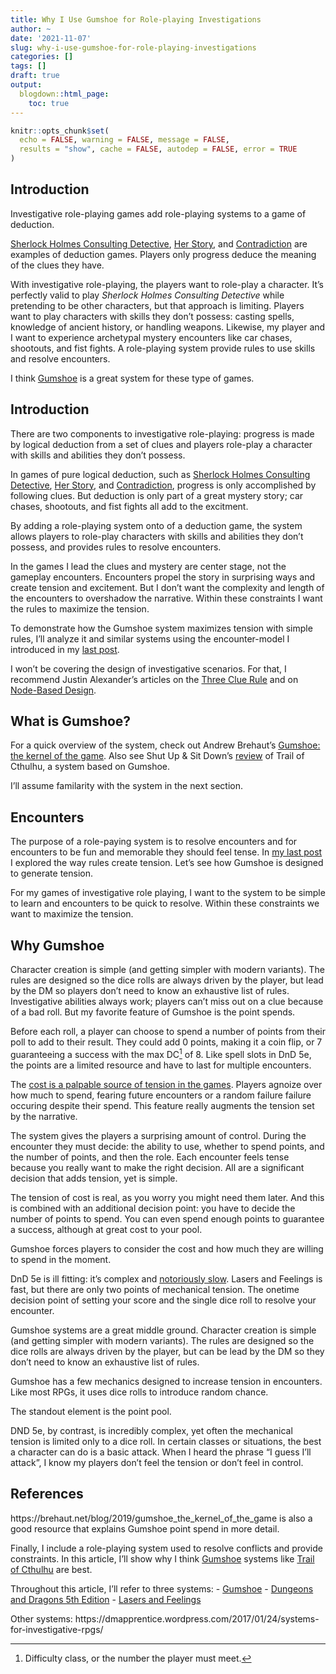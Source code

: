 ```yaml
---
title: Why I Use Gumshoe for Role-playing Investigations
author: ~
date: '2021-11-07'
slug: why-i-use-gumshoe-for-role-playing-investigations
categories: []
tags: []
draft: true
output:
  blogdown::html_page:
    toc: true
---
```


```r
knitr::opts_chunk$set(
  echo = FALSE, warning = FALSE, message = FALSE,
  results = "show", cache = FALSE, autodep = FALSE, error = TRUE
)
```

## Introduction

Investigative role-playing games add role-playing systems to a game
of deduction.

[Sherlock Holmes Consulting Detective](https://boardgamegeek.com/boardgame/2511/sherlock-holmes-consulting-detective-thames-murder),
[Her Story](http://www.herstorygame.com/),
and [Contradiction](https://baggycat.com/contradiction/)
are examples of deduction games. Players only progress deduce the meaning of
the clues they have.

With investigative role-playing, the players want to role-play a character.
It's perfectly valid to play *Sherlock Holmes Consulting Detective* while
pretending to be other characters, but that approach is limiting.
Players want to play characters with skills they don't possess: casting spells,
knowledge of ancient history, or handling weapons.
Likewise, my player and I want to experience archetypal mystery encounters like car chases, shootouts, and fist fights.
A role-playing system provide rules to use skills and resolve encounters.

I think [Gumshoe](https://pelgranepress.com/2018/02/14/gumshoe/) is a great system
for these type of games.

## Introduction


There are two components to investigative role-playing:
progress is made by logical deduction from a set of clues
and players role-play a character with skills and abilities they don't possess.

In games of pure logical deduction, such as
[Sherlock Holmes Consulting Detective](https://boardgamegeek.com/boardgame/2511/sherlock-holmes-consulting-detective-thames-murder),
[Her Story](http://www.herstorygame.com/),
and [Contradiction](https://baggycat.com/contradiction/),
progress is only accomplished by following clues.
But deduction is only part of a great mystery story; car chases, shootouts, and
fist fights all add to the excitment.

By adding a role-playing system onto of a deduction game, the system allows players
to role-play characters with skills and abilities they don't possess,
and provides rules to resolve encounters.

In the games I lead the clues and mystery are center stage, not the gameplay encounters.
Encounters propel the story in surprising ways and create tension and excitement.
But I don't want the complexity and length of the encounters to overshadow the
narrative. Within these constraints I want the rules to maximize the tension.

To demonstrate how the Gumshoe system maximizes tension with simple rules,
I'll analyze it and similar systems using the encounter-model I introduced in my [last post](https://timmastny.rbind.io/blog/how-game-mechanics-create-tension/).

I won't be covering the design of investigative scenarios. For that, I recommend
Justin Alexander's articles on the [Three Clue Rule](https://thealexandrian.net/wordpress/1118/roleplaying-games/three-clue-rule)
and on [Node-Based Design](https://thealexandrian.net/wordpress/7949/roleplaying-games/node-based-scenario-design-part-1-the-plotted-approach).


## What is Gumshoe?

For a quick overview of the system, check out Andrew Brehaut's [Gumshoe: the kernel of the game](https://brehaut.net/blog/2019/gumshoe_the_kernel_of_the_game).
Also see Shut Up & Sit Down's [review](https://www.shutupandsitdown.com/rpg-review-trail-of-cthulhu/)
of Trail of Cthulhu, a system based on Gumshoe.

I'll assume familarity with the system in the next section.

## Encounters

The purpose of a role-paying system is to resolve encounters and for encounters
to be fun and memorable they should feel tense. In [my last post](https://timmastny.rbind.io/blog/how-game-mechanics-create-tension/)
I explored the way rules create tension. Let's see how Gumshoe is designed to generate tension.

For my games of investigative role playing,
I want to the system to be simple to learn and encounters to be quick to resolve.
Within these constraints we want to maximize the tension.

## Why Gumshoe

Character creation is simple (and getting simpler with modern variants).
The rules are designed so the dice rolls are always driven by the player,
but lead by the DM so players don’t need to know an exhaustive list of rules.
Investigative abilities always work; players can't miss out on a clue because of a bad roll.
But my favorite feature of Gumshoe is the point spends.

Before each roll, a player can choose to spend a number of points from their poll
to add to their result. They could add 0 points, making it a coin flip, or 7 guaranteeing
a success with the max DC^[Difficulty class, or the number the player must meet.] of 8.
Like spell slots in DnD 5e, the points are a limited resource and have to last
for multiple encounters.

The [cost is a palpable source of tension in the games](https://timmastny.rbind.io/blog/how-game-mechanics-create-tension/).
Players agnoize over how much to spend, fearing future encounters or a random failure failure occuring
despite their spend. This feature really augments the tension
set by the narrative.

The system gives the players a surprising amount of control.
During the encounter they must decide: the ability to use, whether to spend points,
and the number of points, and then the role.
Each encounter feels tense because you really want to make the right decision.
All are a significant decision that adds tension, yet is simple.



The tension of cost is real, as you worry you might need them later.
And this is combined with an additional decision point: you have to decide the number of points to spend.
You can even spend enough points to guarantee a success, although at great cost to your pool.

Gumshoe forces players to consider the cost and how much they are willing to spend in the moment.







DnD 5e is ill fitting: it’s complex and [notoriously slow](https://slyflourish.com/tips_to_speed_up_combat.html).
Lasers and Feelings is fast, but there are only two points of mechanical tension.
The onetime decision point of setting your score and the single dice roll to resolve your encounter.

Gumshoe systems are a great middle ground.
Character creation is simple (and getting simpler with modern variants).
The rules are designed so the dice rolls are always driven by the player,
but can be lead by the DM so they don’t need to know an exhaustive list of rules.

Gumshoe has a few mechanics designed to increase tension in encounters.
Like most RPGs, it uses dice rolls to introduce random chance.

The standout element is the point pool.

DND 5e, by contrast, is incredibly complex, yet often the mechanical tension is limited only to a dice roll.
In certain classes or situations, the best a character can do is a basic attack.
When I heard the phrase “I guess I’ll attack”, I know my players don't feel the tension
or don't feel in control.

## References


https://brehaut.net/blog/2019/gumshoe_the_kernel_of_the_game
is also a good resource that explains Gumshoe point spend in more detail.


Finally, I include a role-playing system used to resolve conflicts and provide constraints.
In this article, I'll show why I think [Gumshoe](https://pelgranepress.com/2018/02/14/gumshoe/) systems
like [Trail of Cthulhu](https://pelgranepress.com/product/trail-of-cthulhu/) are best.


Throughout this article, I'll refer to three systems:
- [Gumshoe](https://pelgranepress.com/2018/02/14/gumshoe/)
- [Dungeons and Dragons 5th Edition](https://roll20.net/compendium/dnd5e/BookIndex)
- [Lasers and Feelings](http://www.onesevendesign.com/laserfeelings/)

Other systems: https://dmapprentice.wordpress.com/2017/01/24/systems-for-investigative-rpgs/
